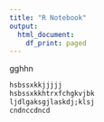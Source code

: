 ```yaml
---
title: "R Notebook"
output:
  html_document:
    df_print: paged
---
```

gghhn
```r
hsbssxkkjjjjj
hsbssxkkhtrxfchgkvjbk
ljdlgaksgjlaskdj;klsj
cndnccdncd
```

